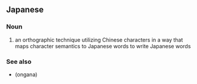 ==Japanese==
{{ja-kanjitab|くん|か|k2=が|な|yomi=o|r=y}}

===Noun===
{{ja-noun|くんがな}}

# an orthographic technique utilizing Chinese characters in a way that maps character semantics to Japanese words to write Japanese words

===See also===
* {{l|ja|音仮名}} (ongana)